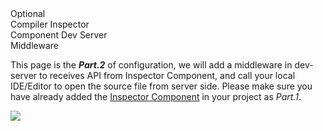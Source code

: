
<Stepper>
  <Step index={0} link='/docs/compiler-plugin'>
    Optional <br className='block sm:hidden'/> Compiler
  </Step>
  <Step index={1} link='/docs/inspector-component'>
    Inspector <br className='block sm:hidden'/> Component
  </Step>
  <Step index={2} link='/docs/integration' active>
    Dev Server <br className='block sm:hidden'/> Middleware
  </Step>
</Stepper>

This page is the **_Part.2_** of configuration, we will add a middleware in dev-server to receives API from Inspector Component,
and call your local IDE/Editor to open the source file from server side. Please make sure you have already added the [Inspector Component](/docs/inspector-component) in your project as _Part.1_.

<Image
  src={middlewarePart}
  className="mt-2 mx-auto w-full"
/>
